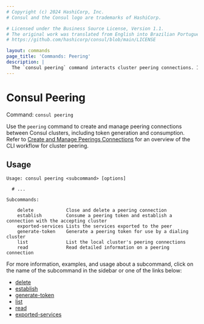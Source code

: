 ```yaml
---
# Copyright (c) 2024 HashiCorp, Inc.
# Consul and the Consul logo are trademarks of HashiCorp.

# Licensed under the Business Source License, Version 1.1.
# The original work was translated from English into Brazilian Portuguese.
# https://github.com/hashicorp/consul/blob/main/LICENSE

layout: commands
page_title: 'Commands: Peering'
description: |
  The `consul peering` command interacts cluster peering connections. It exposes top-level commands to generate peering tokens. establish connections, and manage connections.
---
```


# Consul Peering

Command: `consul peering`

Use the `peering` command to create and manage peering connections between Consul clusters, including token generation and consumption. Refer to
[Create and Manage Peerings Connections](/consul/docs/connect/cluster-peering/create-manage-peering) for an
overview of the CLI workflow for cluster peering.

## Usage

```text
Usage: consul peering <subcommand> [options]

  # ...

Subcommands:

    delete            Close and delete a peering connection
    establish         Consume a peering token and establish a connection with the accepting cluster
    exported-services Lists the services exported to the peer
    generate-token    Generate a peering token for use by a dialing cluster
    list              List the local cluster's peering connections
    read              Read detailed information on a peering connection
```

For more information, examples, and usage about a subcommand, click on the name
of the subcommand in the sidebar or one of the links below:

- [delete](/consul/commands/peering/delete)
- [establish](/consul/commands/peering/establish)
- [generate-token](/consul/commands/peering/generate-token)
- [list](/consul/commands/peering/list)
- [read](/consul/commands/peering/read)
- [exported-services](/consul/commands/peering/exported-services)
